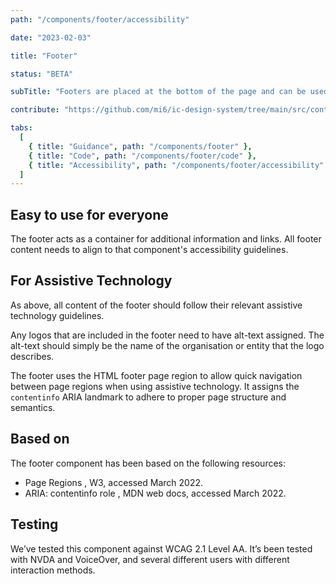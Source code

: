 ```yaml
---
path: "/components/footer/accessibility"

date: "2023-02-03"

title: "Footer"

status: "BETA"

subTitle: "Footers are placed at the bottom of the page and can be used for additional links not found in the main navigation."

contribute: "https://github.com/mi6/ic-design-system/tree/main/src/content/structured/components/footer"

tabs:
  [
    { title: "Guidance", path: "/components/footer" },
    { title: "Code", path: "/components/footer/code" },
    { title: "Accessibility", path: "/components/footer/accessibility" },
  ]
---
```


## Easy to use for everyone

The footer acts as a container for additional information and links. All footer content needs to align to that component's accessibility guidelines.

## For Assistive Technology

As above, all content of the footer should follow their relevant assistive technology guidelines.

Any logos that are included in the footer need to have alt-text assigned. The alt-text should simply be the name of the organisation or entity that the logo describes.

The footer uses the HTML footer page region to allow quick navigation between page regions when using assistive technology. It assigns the `contentinfo` ARIA landmark to adhere to proper page structure and semantics.

## Based on

The footer component has been based on the following resources:

<ul>
  <li>
    <ic-link
      target="_blank"
      href="https://www.w3.org/WAI/tutorials/page-structure/regions/"
      rel="noreferer noopener nofollow"
    >
      Page Regions
    </ic-link>
    , W3, accessed March 2022.
  </li>
  <li>
    <ic-link
      target="_blank"
      href="https://developer.mozilla.org/en-US/docs/Web/Accessibility/ARIA/Roles/contentinfo_role"
      rel="noreferer noopener nofollow"
    >
      ARIA: contentinfo role
    </ic-link>
    , MDN web docs, accessed March 2022.
  </li>
</ul>

## Testing

We’ve tested this component against WCAG 2.1 Level AA. It’s been tested with NVDA and VoiceOver, and several different users with different interaction methods.
